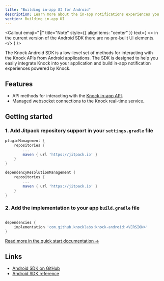 ```yaml
---
title: "Building in-app UI for Android"
description: Learn more about the in-app notifications experiences you can build for Android applications with Knock.
section: Building in-app UI
---
```


<Callout
  emoji="🌠"
  title="Note"
  style={{ alignItems: "center" }}
  text={
    <>
      in the current version of the Android SDK there are no pre-built UI
      elements.
    </>
  }
/>

The Knock Android SDK is a low-level set of methods for interacting with the Knock APIs from Android applications. The SDK is designed to help you easily integrate Knock into your application and build in-app notification experiences powered by Knock.

## Features

- API methods for interacting with the [Knock in-app API](/in-app-ui/api-overview).
- Managed websocket connections to the Knock real-time service.

## Getting started

### 1. Add Jitpack repository support in your `settings.gradle` file

```gradle
pluginManagement {
    repositories {
        ...
        maven { url 'https://jitpack.io' }
    }
}

dependencyResolutionManagement {
    repositories {
        ...
        maven { url 'https://jitpack.io' }
    }
}
```

### 2. Add the implementation to your app `build.gradle` file

```gradle 

dependencies {
    implementation 'com.github.knocklabs:knock-android:<VERSION>'
}
```

[Read more in the quick start documentation ->](/in-app-ui/android/sdk/quick-start)

## Links

- [Android SDK on GitHub](https://github.com/knocklabs/knock-android)
- [Android SDK reference](/in-app-ui/android/sdk/reference)
